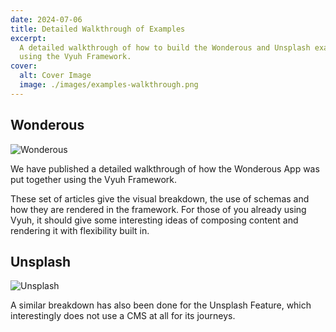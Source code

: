 ```yaml
---
date: 2024-07-06
title: Detailed Walkthrough of Examples
excerpt:
  A detailed walkthrough of how to build the Wonderous and Unsplash examples
  using the Vyuh Framework.
cover:
  alt: Cover Image
  image: ./images/examples-walkthrough.png
---
```



## Wonderous

![Wonderous](./images/wonderous.png)

We have published a detailed walkthrough of how the Wonderous App was put
together using the Vyuh Framework.

<LinkCard href="/examples/wonderous" title="Read the Wonderous Walkthrough" />

These set of articles give the visual breakdown, the use of schemas and how they
are rendered in the framework. For those of you already using Vyuh, it should
give some interesting ideas of composing content and rendering it with
flexibility built in.

## Unsplash

![Unsplash](./images/unsplash.png)

A similar breakdown has also been done for the Unsplash Feature, which
interestingly does not use a CMS at all for its journeys.

<LinkCard href="/examples/unsplash" title="Read the Unsplash Walkthrough" />
